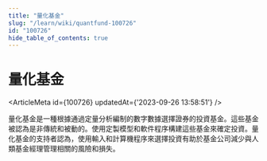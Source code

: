 ```yaml
---
title: "量化基金"
slug: "/learn/wiki/quantfund-100726"
id: "100726"
hide_table_of_contents: true
---
```



# 量化基金

<ArticleMeta id={100726} updatedAt={'2023-09-26 13:58:51'} />
<div className='border-solid border-b border-t-0 my-4 border-[var(--ifm-color-gray-300)]' />

量化基金是一種根據通過定量分析編制的數字數據選擇證券的投資基金。這些基金被認為是非傳統和被動的。使用定製模型和軟件程序構建這些基金來確定投資。量化基金的支持者認為，使用輸入和計算機程序來選擇投資有助於基金公司減少與人類基金經理管理相關的風險和損失。

